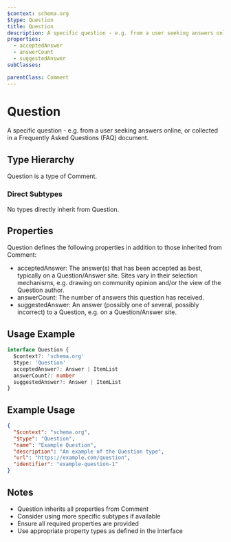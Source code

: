 ```yaml
---
$context: schema.org
$type: Question
title: Question
description: A specific question - e.g. from a user seeking answers online, or collected in a Frequently Asked Questions (FAQ) document.
properties:
  - acceptedAnswer
  - answerCount
  - suggestedAnswer
subClasses:

parentClass: Comment
---
```


# Question

A specific question - e.g. from a user seeking answers online, or collected in a Frequently Asked Questions (FAQ) document.

## Type Hierarchy

Question is a type of Comment.

### Direct Subtypes

No types directly inherit from Question.

## Properties

Question defines the following properties in addition to those inherited from Comment:

- acceptedAnswer: The answer(s) that has been accepted as best, typically on a Question/Answer site. Sites vary in their selection mechanisms, e.g. drawing on community opinion and/or the view of the Question author.
- answerCount: The number of answers this question has received.
- suggestedAnswer: An answer (possibly one of several, possibly incorrect) to a Question, e.g. on a Question/Answer site.

## Usage Example

```typescript
interface Question {
  $context?: 'schema.org'
  $type: 'Question'
  acceptedAnswer?: Answer | ItemList
  answerCount?: number
  suggestedAnswer?: Answer | ItemList
}
```

## Example Usage

```json
{
  "$context": "schema.org",
  "$type": "Question",
  "name": "Example Question",
  "description": "An example of the Question type",
  "url": "https://example.com/question",
  "identifier": "example-question-1"
}
```

## Notes

- Question inherits all properties from Comment
- Consider using more specific subtypes if available
- Ensure all required properties are provided
- Use appropriate property types as defined in the interface
